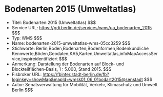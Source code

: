 # Bodenarten 2015 (Umweltatlas)
- Titel: Bodenarten 2015 (Umweltatlas) $$$
- Service URL: https://gdi.berlin.de/services/wms/ua_bodenarten_2015 $$$
- Typ: WMS $$$
- Name: bodenarten-2015-umweltatlas-wms-05cc3259 $$$
- Stichworte: Berlin,Boden,Bodenarten,Bodenformen,Bodenkundliche Kennwerte,Böden,Geodaten,KA5,Karten,Umweltatlas,infoMapAccessService,inspireidentifiziert $$$
- Anmerkung: Darstellung der Bodenarten auf Block- und Blockteilflächen-Basis, 1 : 5.000, Stand 2015. $$$
- Fisbroker URL: https://fbinter.stadt-berlin.de/fb?loginkey=showMap&mapId=wmsk01_06_01bodart2015@senstadt $$$
- Autor: Senatsverwaltung für Mobilität, Verkehr, Klimaschutz und Umwelt Berlin $$$
